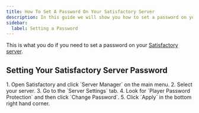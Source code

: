 ```yaml
---
title: How To Set A Password On Your Satisfactory Server
description: In this guide we will show you how to set a password on your Satisfactory server.
sidebar:
  label: Setting a Password
---
```


This is what you do if you need to set a password on your [Satisfactory server](https://www.gamehostbros.com/satisfactory-server-hosting/).

## Setting Your Satisfactory Server Password

<Steps>
1. Open Satisfactory and click `Server Manager` on the main menu.
2. Select your server.
3. Go to the `Server Settings` tab.
4. Look for `Player Password Protection` and then click `Change Password`.
5. Click `Apply` in the bottom right hand corner.
</Steps>